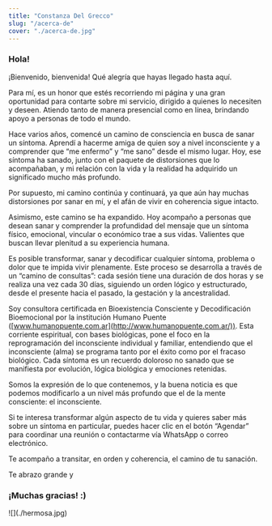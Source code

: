 ```yaml
---
title: "Constanza Del Grecco"
slug: "/acerca-de"
cover: "./acerca-de.jpg"
---
```



### **Hola!**

¡Bienvenido, bienvenida! Qué alegría que hayas llegado hasta aquí.

Para mí, es un honor que estés recorriendo mi página y una gran oportunidad para contarte sobre mi servicio, dirigido a quienes lo necesiten y deseen. Atiendo tanto de manera presencial como en línea, brindando apoyo a personas de todo el mundo.

Hace varios años, comencé un camino de consciencia en busca de sanar un síntoma. Aprendí a hacerme amiga de quien soy a nivel inconsciente y a comprender que “me enfermo” y “me sano” desde el mismo lugar. Hoy, ese síntoma ha sanado, junto con el paquete de distorsiones que lo acompañaban, y mi relación con la vida y la realidad ha adquirido un significado mucho más profundo.

Por supuesto, mi camino continúa y continuará, ya que aún hay muchas distorsiones por sanar en mí, y el afán de vivir en coherencia sigue intacto.

Asimismo, este camino se ha expandido. Hoy acompaño a personas que desean sanar y comprender la profundidad del mensaje que un síntoma físico, emocional, vincular o económico trae a sus vidas. Valientes que buscan llevar plenitud a su experiencia humana.

Es posible transformar, sanar y decodificar cualquier síntoma, problema o dolor que te impida vivir plenamente. Este proceso se desarrolla a través de un “camino de consultas”: cada sesión tiene una duración de dos horas y se realiza una vez cada 30 días, siguiendo un orden lógico y estructurado, desde el presente hacia el pasado, la gestación y la ancestralidad.

Soy consultora certificada en Bioexistencia Consciente y Decodificación Bioemocional por la institución Humano Puente ([www.humanopuente.com.ar](http://www.humanopuente.com.ar/)). Esta corriente espiritual, con bases biológicas, pone el foco en la reprogramación del inconsciente individual y familiar, entendiendo que el inconsciente (alma) se programa tanto por el éxito como por el fracaso biológico. Cada síntoma es un recuerdo doloroso no sanado que se manifiesta por evolución, lógica biológica y emociones retenidas.

Somos la expresión de lo que contenemos, y la buena noticia es que podemos modificarlo a un nivel más profundo que el de la mente consciente: el inconsciente.

Si te interesa transformar algún aspecto de tu vida y quieres saber más sobre un síntoma en particular, puedes hacer clic en el botón “Agendar” para coordinar una reunión o contactarme vía WhatsApp o correo electrónico.

Te acompaño a transitar, en orden y coherencia, el camino de tu sanación.

Te abrazo grande y

### **¡Muchas gracias! :)**

<div className="koko-image">
![](./hermosa.jpg)
</div>